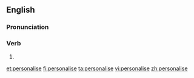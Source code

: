 ==English==

===Pronunciation===

===Verb===
{{en-verb|personalis|ing}}

# {{alternative spelling of|personalize|lang=en}}

[[et:personalise]]
[[fi:personalise]]
[[ta:personalise]]
[[vi:personalise]]
[[zh:personalise]]